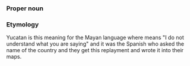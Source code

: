 ===Proper noun===
===Etymology===
Yucatan is this meaning for the Mayan language where means "I do not understand what you are saying" and it was the Spanish who asked the name of the country and they get this replayment and wrote it into their maps.